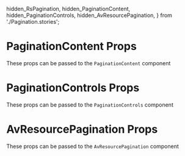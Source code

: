   hidden_RsPagination,
  hidden_PaginationContent,
  hidden_PaginationControls,
  hidden_AvResourcePagination,
} from './Pagination.stories';

<Meta title="Bootstrap Components/Pagination/Additional Props" />

# PaginationContent Props

These props can be passed to the `PaginationContent` component

<ArgTypes of={hidden_PaginationContent} />

# PaginationControls Props

These props can be passed to the `PaginationControls` component

<ArgTypes of={hidden_PaginationControls} />

# AvResourcePagination Props

These props can be passed to the `AvResourcePagination` component

<ArgTypes of={hidden_AvResourcePagination} />
